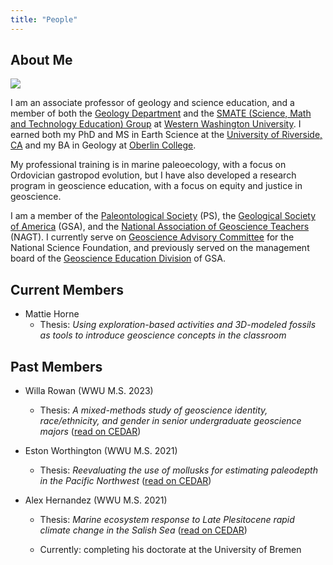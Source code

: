 ```yaml
---
title: "People"
---
```


## About Me

::::: grid
::: g-col-4
![](images/thumbnail_IMG_1540-01.jpg)
:::

::: g-col-8
I am an associate professor of geology and science education, and a member of both the [Geology Department](https://geology.wwu.edu/) and the [SMATE (Science, Math and Technology Education) Group](https://smate.wwu.edu/) at [Western Washington University](https://www.wwu.edu/). I earned both my PhD and MS in Earth Science at the [University of Riverside, CA](https://epsci.ucr.edu/) and my BA in Geology at [Oberlin College](https://www.oberlin.edu/arts-and-sciences/departments/geosciences).

My professional training is in marine paleoecology, with a focus on Ordovician gastropod evolution, but I have also developed a research program in geoscience education, with a focus on equity and justice in geoscience.

I am a member of the [Paleontological Society](https://www.paleosoc.org/) (PS), the [Geological Society of America](https://www.geosociety.org/) (GSA), and the [National Association of Geoscience Teachers](https://nagt.org/index.html) (NAGT). I currently serve on [Geoscience Advisory Committee](https://new.nsf.gov/geo/advisory-committee) for the National Science Foundation, and previously served on the management board of the [Geoscience Education Division](https://community.geosociety.org/gedivision/home) of GSA.
:::
:::::

## Current Members

-   Mattie Horne
    -   Thesis: *Using exploration-based activities and 3D-modeled fossils as tools to introduce geoscience concepts in the classroom*

## Past Members

-   Willa Rowan (WWU M.S. 2023)

    -   Thesis: *A mixed-methods study of geoscience identity, race/ethnicity, and gender in senior undergraduate geoscience majors* ([read on CEDAR](https://cedar.wwu.edu/wwuet/1237/))

-   Eston Worthington (WWU M.S. 2021)

    -   Thesis: *Reevaluating the use of mollusks for estimating paleodepth in the Pacific Northwest* ([read on CEDAR](https://cedar.wwu.edu/wwuet/1051/))

-   Alex Hernandez (WWU M.S. 2021)

    -   Thesis: *Marine ecosystem response to Late Plesitocene rapid climate change in the Salish Sea* ([read on CEDAR](https://cedar.wwu.edu/wwuet/1014/))

    -   Currently: completing his doctorate at the University of Bremen
